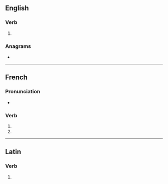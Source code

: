 {{also|incommodés}}
==English==

===Verb===
{{head|en|verb form}}

# {{en-third-person singular of|incommode}}

===Anagrams===
* {{anagrams|en|commonised}}

----

==French==

===Pronunciation===
* {{homophones|lang=fr|incommode|incommodent}}

===Verb===
{{fr-verb-form}}

# {{inflection of|incommoder||2|s|pres|indc|lang=fr}}
# {{inflection of|incommoder||2|s|pres|subj|lang=fr}}

----

==Latin==

===Verb===
{{la-verb-form|incommodēs}}

# {{inflection of|incommodō||2|s|pres|actv|subj|lang=la}}